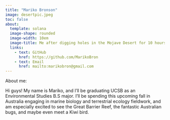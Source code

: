```yaml
---
title: "Mariko Bronson"
image: desertpic.jpeg
toc: false
about: 
  template: solana
  image-shape: rounded
  image-width: 10em
  image-title: Me after digging holes in the Mojave Desert for 10 hours
  links:
    - text: GitHub
      href: https://github.com/MarikoBron
    - text: Email
      href: mailto:marikobron@gmail.com
---
```


About me:

Hi guys! My name is Mariko, and I'll be graduating UCSB as an Environmental Studies B.S major. I'll be spending this upcoming fall in Australia engaging in marine biology and terrestrial ecology fieldwork, and am especially excited to see the Great Barrier Reef, the fantastic Australian bugs, and maybe even meet a Kiwi bird.
